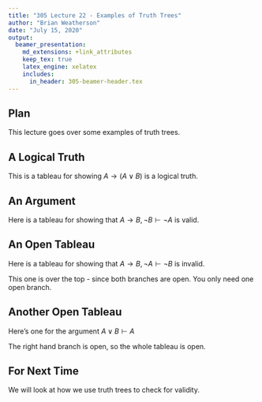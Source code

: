 ```yaml
---
title: "305 Lecture 22 - Examples of Truth Trees"
author: "Brian Weatherson"
date: "July 15, 2020"
output: 
  beamer_presentation:
    md_extensions: +link_attributes
    keep_tex: true
    latex_engine: xelatex
    includes:
      in_header: 305-beamer-header.tex
---
```


## Plan

This lecture goes over some examples of truth trees.

## A Logical Truth

This is a tableau for showing $A \rightarrow (A \vee B)$ is a logical truth.


\bigskip \begin{oltableau}
[\sFmla{\False}{A \rightarrow (A \vee B)}, checked, just = \TAss
	[\sFmla{\True}{A}, just = {\TRule{\False}{\rightarrow}[1]}
		[\sFmla{\False}{A \vee B}, checked, just = {\TRule{\False}{\rightarrow}[1]}
			[\sFmla{\False}{A}, just = {\TRule{\False}{\vee}[3]}
				[\sFmla{\False}{B}, just = {\TRule{\False}{\vee}[3]}, close
				]
			]
		]
	]
]
\bigskip
\bigskip \end{oltableau}


## An Argument

Here is a tableau for showing that $A \rightarrow B, \neg B \vdash \neg A$ is valid.


\bigskip \begin{oltableau}
[\sFmla{\True}{A \rightarrow B}, checked, just = \TAss
	[\sFmla{\True}{\neg B}, checked, just = \TAss
		[\sFmla{\False}{\neg A}, checked, just = \TAss
			[\sFmla{\False}{B}, just = {\TRule{\True}{\neg}[2]}
				[\sFmla{\True}{A}, just = {\TRule{\False}{\neg}[3]}
					[\sFmla{\False}{A}, just = {\TRule{\True}{\rightarrow}[1]}, close]
					[\sFmla{\True}{B}, just = {\TRule{\True}{\rightarrow}[1]}, close]
				]
			]
		]
	]
]
\bigskip \end{oltableau}


## An Open Tableau

Here is a tableau for showing that $A \rightarrow B, \neg A \vdash \neg B$ is invalid.


\bigskip \begin{oltableau}
[\sFmla{\True}{A \rightarrow B}, checked, just = \TAss
	[\sFmla{\True}{\neg A}, checked, just = \TAss
		[\sFmla{\False}{\neg B}, checked, just = \TAss
			[\sFmla{\False}{A}, just = {\TRule{\True}{\neg}[2]}
				[\sFmla{\True}{B}, just = {\TRule{\False}{\neg}[3]}
					[\sFmla{\False}{A}, just = {\TRule{\True}{\rightarrow}[1]},]
					[\sFmla{\True}{B}, just = {\TRule{\True}{\rightarrow}[1]},]
				]
			]
		]
	]
]
\end{oltableau} \bigskip


This one is over the top - since both branches are open. You only need one open branch.

## Another Open Tableau

Here's one for the argument $A \vee B \vdash A$


\bigskip \begin{oltableau}
[\sFmla{\True}{A \vee B}, checked, just = \TAss
	[\sFmla{\False}{A}, just = \TAss
		[\sFmla{\True}{A}, just = {\TRule{\True}{\vee}[1]}, close]
		[\sFmla{\True}{B}, just = {\TRule{\True}{\vee}[1]},]
	]
]
\bigskip \end{oltableau}


The right hand branch is open, so the whole tableau is open.

## For Next Time

We will look at how we use truth trees to check for validity.

